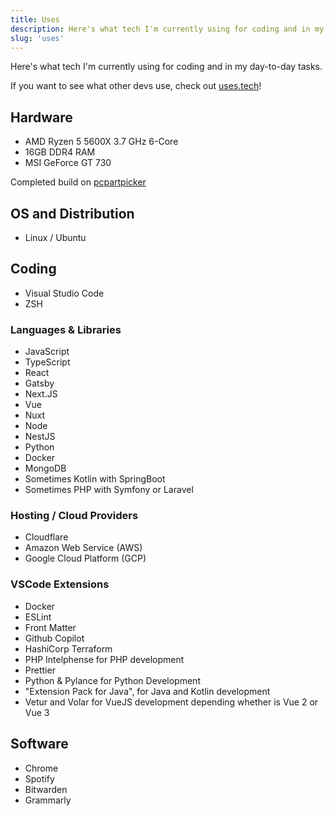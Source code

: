 ```yaml
---
title: Uses
description: Here's what tech I'm currently using for coding and in my day-to-day tasks.
slug: 'uses'
---
```


Here's what tech I'm currently using for coding and in my day-to-day tasks.

If you want to see what other devs use, check out [uses.tech](https://uses.tech/)!

## Hardware

- AMD Ryzen 5 5600X 3.7 GHz 6-Core
- 16GB DDR4 RAM
- MSI GeForce GT 730

Completed build on [pcpartpicker](https://pcpartpicker.com/b/tyGcCJ)

## OS and Distribution

- Linux / Ubuntu

## Coding

- Visual Studio Code
- ZSH

### Languages & Libraries
- JavaScript
- TypeScript
- React
- Gatsby
- Next.JS
- Vue
- Nuxt
- Node
- NestJS
- Python
- Docker
- MongoDB
- Sometimes Kotlin with SpringBoot
- Sometimes PHP with Symfony or Laravel

### Hosting / Cloud Providers

- Cloudflare
- Amazon Web Service (AWS)
- Google Cloud Platform (GCP)

### VSCode Extensions

- Docker
- ESLint
- Front Matter
- Github Copilot
- HashiCorp Terraform
- PHP Intelphense for PHP development
- Prettier
- Python & Pylance for Python Development
- "Extension Pack for Java", for Java and Kotlin development
- Vetur and Volar for VueJS development depending whether is Vue 2 or Vue 3

## Software

- Chrome
- Spotify
- Bitwarden
- Grammarly
